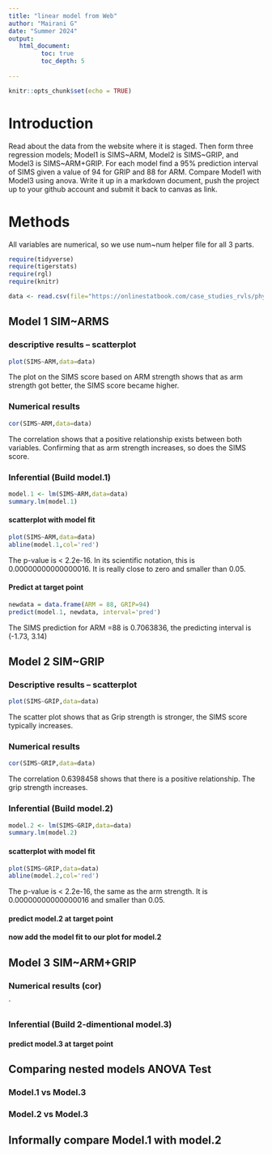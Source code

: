 ```yaml
---
title: "linear model from Web"
author: "Mairani G"
date: "Summer 2024"
output:
   html_document:
         toc: true
         toc_depth: 5
        
---
```


```r
knitr::opts_chunk$set(echo = TRUE)
```
# Introduction

Read about the data from the website where it is staged.  Then form three regression models; Model1 is SIMS~ARM, Model2 is SIMS~GRIP, and Model3 is SIMS~ARM+GRIP. For each model find a 95% prediction interval of SIMS given a value of 94  for GRIP and 88 for ARM. Compare Model1 with Model3 using anova. Write it up in a markdown document, push the project up to your github account and submit it back to canvas as link. 

# Methods
All variables are numerical, so we use num~num helper file for all 3 parts.  

```r
require(tidyverse)
require(tigerstats)
require(rgl)
require(knitr)

```

```r
data <- read.csv(file="https://onlinestatbook.com/case_studies_rvls/physical_strength/data.txt",sep="",header=TRUE)  

```

## Model 1 SIM~ARMS

### descriptive results -- scatterplot

```r
plot(SIMS~ARM,data=data)
```

The plot on the SIMS score based on ARM strength shows that as arm strength got better, the SIMS score became higher.  


### Numerical results

```r
cor(SIMS~ARM,data=data)
```
The correlation shows that a positive relationship exists between both variables. Confirming that as arm strength increases, so does the SIMS score.  

### Inferential  (Build model.1)

```r
model.1 <- lm(SIMS~ARM,data=data)
summary.lm(model.1)
```

#### scatterplot with model fit

```r
plot(SIMS~ARM,data=data)
abline(model.1,col='red')
```

The p-value is < 2.2e-16. In its scientific notation, this is 0.00000000000000016. It is really close to zero and smaller than 0.05.   

#### Predict at target point

```r
newdata = data.frame(ARM = 88, GRIP=94)
predict(model.1, newdata, interval='pred')
```

The SIMS prediction for ARM =88 is 0.7063836, the predicting interval is (-1.73, 3.14)


## Model 2 SIM~GRIP

### Descriptive results -- scatterplot

```r
plot(SIMS~GRIP,data=data)
```

The scatter plot shows that as Grip strength is stronger, the SIMS score typically increases.  

### Numerical results 

```r
cor(SIMS~GRIP,data=data)
```
The correlation 0.6398458 shows that there is a positive relationship. The grip strength increases.   

### Inferential  (Build model.2)

```r
model.2 <- lm(SIMS~GRIP,data=data)
summary.lm(model.2)
```
#### scatterplot with model fit

```r
plot(SIMS~GRIP,data=data)
abline(model.2,col='red')
```

The p-value is < 2.2e-16, the same as the arm strength. It is 0.00000000000000016 and smaller than 0.05.  

#### predict model.2 at target point

#### now add the model fit to our plot for model.2
  


## Model 3 SIM~ARM+GRIP

### Numerical results (cor)

`
  
### Inferential  (Build 2-dimentional model.3)

#### predict model.3 at target point
  

## Comparing nested models ANOVA Test

### Model.1 vs Model.3
### Model.2 vs Model.3

## Informally compare Model.1 with model.2

